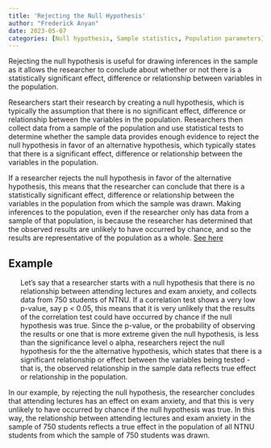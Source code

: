 ```yaml
---
title: 'Rejecting the Null Hypothesis'
author: "Frederick Anyan"
date: 2023-05-07
categories: [Null hypothesis, Sample statistics, Population parameters]
---
```


Rejecting the null hypothesis is useful for drawing inferences in the sample as it allows the researcher to conclude about whether or not there is a statistically significant effect, difference or relationship between variables in the population.

Researchers start their research by creating a null hypothesis, which is typically the assumption that there is no significant effect, difference or relationship between the variables in the population. Researchers then collect data from a sample of the population and use statistical tests to determine whether the sample data provides enough evidence to reject the null hypothesis in favor of an alternative hypothesis, which typically states that there is a significant effect, difference or relationship between the variables in the population.

If a researcher rejects the null hypothesis in favor of the alternative hypothesis, this means that the researcher can conclude that there is a statistically significant effect, difference or relationship between the variables in the population from which the sample was drawn. Making inferences to the population, even if the researcher only has data from a sample of that population, is because the researcher has determined that the observed results are unlikely to have occurred by chance, and so the results are representative of the population as a whole. [See here](https://frederickanyan.github.io/quantposts/null%20hypothesis%20testing/)

## Example

<ul>Let's say that a researcher starts with a null hypothesis that there is no relationship between attending lectures and exam anxiety, and collects data from 750 students of NTNU. If a correlation test shows a very low p-value, say p < 0.05, this means that it is very unlikely that the results of the correlation test could have occurred by chance if the null hypothesis was true. Since the p-value, or the probability of observing the results or one that is more extreme given the null hypothesis, is less than the significance level o alpha, researchers reject the null hypothesis for the the alternative hypothesis, which states that there is a significant relationship or effect between the variables being tested - that is, the observed relationship in the sample data reflects true effect or relationship in the population.</ul>

In our example, by rejecting the null hypothesis, the researcher concludes that attending lectures has an effect on exam anxiety, and that this is very unlikely to have occurred by chance if the null hypothesis was true. In this way, the relationship between attending lectures and exam anxiety in the sample of 750 students reflects a true effect in the population of all NTNU students from which the sample of 750 students was drawn. 

